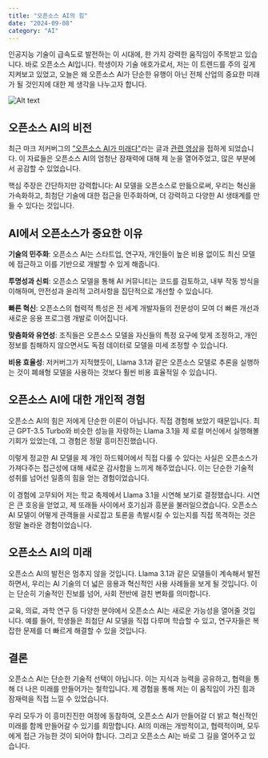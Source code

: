 ```yaml
---
title: "오픈소스 AI의 힘"
date: "2024-09-08"
category: "AI"
---
```


인공지능 기술이 급속도로 발전하는 이 시대에, 한 가지 강력한 움직임이 주목받고 있습니다. 바로 오픈소스 AI입니다. 학생이자 기술 애호가로서, 저는 이 트렌드를 주의 깊게 지켜보고 있었고, 오늘은 왜 오픈소스 AI가 단순한 유행이 아닌 전체 산업의 중요한 미래가 될 것인지에 대한 제 생각을 나누고자 합니다.

![Alt text](/images/2.webp)

## 오픈소스 AI의 비전

최근 마크 저커버그의 ["오픈소스 AI가 미래다"](https://about.fb.com/news/2024/07/open-source-ai-is-the-path-forward/)라는 글과 [관련 영상](https://www.youtube.com/watch?v=1jCESAqhUJU&t=1s)을 접하게 되었습니다. 이 자료들은 오픈소스 AI의 엄청난 잠재력에 대해 제 눈을 열어주었고, 많은 부분에서 공감할 수 있었습니다.

핵심 주장은 간단하지만 강력합니다: AI 모델을 오픈소스로 만듦으로써, 우리는 혁신을 가속화하고, 최첨단 기술에 대한 접근을 민주화하며, 더 강력하고 다양한 AI 생태계를 만들 수 있다는 것입니다.

## AI에서 오픈소스가 중요한 이유

**기술의 민주화**: 오픈소스 AI는 스타트업, 연구자, 개인들이 높은 비용 없이도 최신 모델에 접근하고 이를 기반으로 개발할 수 있게 해줍니다.

**투명성과 신뢰**: 오픈소스 모델을 통해 AI 커뮤니티는 코드를 검토하고, 내부 작동 방식을 이해하며, 안전성과 윤리적 고려사항을 집단적으로 개선할 수 있습니다.

**빠른 혁신**: 오픈소스의 협력적 특성은 전 세계 개발자들의 전문성이 모여 더 빠른 개선과 새로운 응용 프로그램 개발로 이어집니다.

**맞춤화와 유연성**: 조직들은 오픈소스 모델을 자신들의 특정 요구에 맞게 조정하고, 개인정보를 침해하지 않으면서도 독점 데이터로 모델을 미세 조정할 수 있습니다.

**비용 효율성**: 저커버그가 지적했듯이, Llama 3.1과 같은 오픈소스 모델로 추론을 실행하는 것이 폐쇄형 모델을 사용하는 것보다 훨씬 비용 효율적일 수 있습니다.

## 오픈소스 AI에 대한 개인적 경험

오픈소스 AI의 힘은 저에게 단순한 이론이 아닙니다. 직접 경험해 보았기 때문입니다. 최근 GPT-3.5 Turbo와 비슷한 성능을 자랑하는 Llama 3.1을 제 로컬 머신에서 실행해볼 기회가 있었는데, 그 경험은 정말 흥미진진했습니다.

이렇게 정교한 AI 모델을 제 개인 하드웨어에서 직접 다룰 수 있다는 사실은 오픈소스가 가져다주는 접근성에 대해 새로운 감사함을 느끼게 해주었습니다. 이는 단순한 기술적 성취를 넘어선 일종의 힘을 얻는 경험이었습니다.

이 경험에 고무되어 저는 학교 축제에서 Llama 3.1을 시연해 보기로 결정했습니다. 시연은 큰 호응을 얻었고, 제 또래들 사이에서 호기심과 흥분을 불러일으켰습니다. 오픈소스 AI 모델이 어떻게 관객들을 사로잡고 토론을 촉발시킬 수 있는지를 직접 목격하는 것은 정말 놀라운 경험이었습니다.

## 오픈소스 AI의 미래

오픈소스 AI의 발전은 멈추지 않을 것입니다. Llama 3.1과 같은 모델들이 계속해서 발전하면서, 우리는 AI 기술의 더 넓은 응용과 혁신적인 사용 사례들을 보게 될 것입니다. 이는 단순히 기술적인 진보를 넘어, 사회 전반에 걸친 변화를 의미합니다.

교육, 의료, 과학 연구 등 다양한 분야에서 오픈소스 AI는 새로운 가능성을 열어줄 것입니다. 예를 들어, 학생들은 최첨단 AI 모델을 직접 다루며 학습할 수 있고, 연구자들은 복잡한 문제를 더 빠르게 해결할 수 있을 것입니다.

## 결론

오픈소스 AI는 단순한 기술적 선택이 아닙니다. 이는 지식과 능력을 공유하고, 협력을 통해 더 나은 미래를 만들어가는 철학입니다. 제 경험을 통해 저는 이 움직임이 가진 힘과 잠재력을 직접 느낄 수 있었습니다.

우리 모두가 이 흥미진진한 여정에 동참하여, 오픈소스 AI가 만들어갈 더 밝고 혁신적인 미래를 함께 만들어갈 수 있기를 희망합니다. AI의 미래는 개방적이고, 협력적이며, 모두에게 접근 가능한 것이 되어야 합니다. 그리고 오픈소스 AI는 바로 그 길을 열어주고 있습니다.
